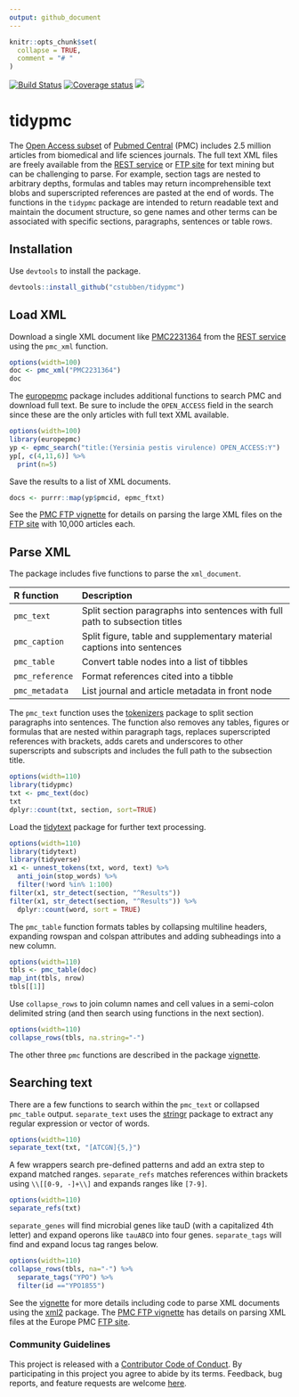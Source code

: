 ```yaml
---
output: github_document
---
```


```r
knitr::opts_chunk$set(
  collapse = TRUE,
  comment = "# "
)
```

[![Build Status](https://travis-ci.org/cstubben/tidypmc.svg?branch=master)](https://travis-ci.org/cstubben/tidypmc)
[![Coverage status](https://codecov.io/gh/cstubben/tidypmc/branch/master/graph/badge.svg)](https://codecov.io/github/cstubben/tidypmc?branch=master)
[![](https://badges.ropensci.org/290_status.svg)](https://github.com/ropensci/software-review/issues/290)

# tidypmc

The [Open Access subset] of [Pubmed Central] (PMC) includes 2.5 million articles
from biomedical and life sciences journals.  The full text XML files are freely
available from the [REST service] or [FTP site] for text mining but can be
challenging to parse. For example, section tags are nested to arbitrary depths,
formulas and tables may return incomprehensible text blobs and superscripted
references are pasted at the end of words.  The functions in the `tidypmc`
package are intended to return readable text and maintain the document
structure, so gene names and other terms can be associated with specific
sections, paragraphs, sentences or table rows.


## Installation

Use `devtools` to install the package.

```r
devtools::install_github("cstubben/tidypmc")
```

## Load XML

Download a single XML document like [PMC2231364] from the [REST service] using
the `pmc_xml` function.


```r
options(width=100)
doc <- pmc_xml("PMC2231364")
doc
```


The [europepmc] package includes additional functions to search PMC
and download full text.  Be sure to include the `OPEN_ACCESS` field in
the search since these are the only articles with full text XML available.

```r
options(width=100)
library(europepmc)
yp <- epmc_search("title:(Yersinia pestis virulence) OPEN_ACCESS:Y")
yp[, c(4,11,6)] %>%
  print(n=5)
```


Save the results to a list of XML documents.

```r
docs <- purrr::map(yp$pmcid, epmc_ftxt)
```


See the [PMC FTP vignette] for details on parsing the large XML files on the [FTP site]
with 10,000 articles each.


## Parse XML


The package includes five functions to parse the `xml_document`.


|R function     |Description                                                                |
|:--------------|:--------------------------------------------------------------------------|
|`pmc_text`     |Split section paragraphs into sentences with full path to subsection titles|
|`pmc_caption`  |Split figure, table and supplementary material captions into sentences     |
|`pmc_table`    |Convert table nodes into a list of tibbles                                 |
|`pmc_reference`|Format references cited into a tibble                                      |
|`pmc_metadata` |List journal and article metadata in front node                            |


The `pmc_text` function uses the [tokenizers] package to split section paragraphs into
sentences.  The function also removes any tables, figures or formulas that are nested
within paragraph tags, replaces superscripted references with brackets, adds carets and
underscores to other superscripts and subscripts and includes the full path to the
subsection title.

```r
options(width=110)
library(tidypmc)
txt <- pmc_text(doc)
txt
dplyr::count(txt, section, sort=TRUE)
```


Load the [tidytext] package for further text processing.

```r
options(width=110)
library(tidytext)
library(tidyverse)
x1 <- unnest_tokens(txt, word, text) %>%
  anti_join(stop_words) %>%
  filter(!word %in% 1:100)
filter(x1, str_detect(section, "^Results"))
filter(x1, str_detect(section, "^Results")) %>%
  dplyr::count(word, sort = TRUE)
```



The `pmc_table` function formats tables by collapsing multiline headers,
expanding rowspan and colspan attributes and adding subheadings into a new column.

```r
options(width=110)
tbls <- pmc_table(doc)
map_int(tbls, nrow)
tbls[[1]]
```

Use `collapse_rows` to join column names and cell values in a semi-colon delimited string (and
then search using functions in the next section).

```r
options(width=110)
collapse_rows(tbls, na.string="-")
```

The other three `pmc` functions are described in the package [vignette].


## Searching text

There are a few functions to search within the `pmc_text` or collapsed
`pmc_table` output.  `separate_text` uses the [stringr] package to extract any
regular expression or vector of words.


```r
options(width=110)
separate_text(txt, "[ATCGN]{5,}")
```

A few wrappers search pre-defined patterns and add an extra step to expand
matched ranges. `separate_refs` matches references within brackets using
`\\[[0-9, -]+\\]` and expands ranges like `[7-9]`.

```r
options(width=110)
separate_refs(txt)
```

`separate_genes` will find microbial genes like tauD (with a
capitalized 4th letter)  and expand operons like `tauABCD` into
four genes.  `separate_tags` will find and expand locus tag ranges below.


```r
options(width=110)
collapse_rows(tbls, na="-") %>%
  separate_tags("YPO") %>%
  filter(id =="YPO1855")
```


See the [vignette] for more details including code to parse
XML documents using the [xml2] package.  The [PMC FTP vignette]
has details on parsing XML files at the Europe PMC [FTP site].


### Community Guidelines

This project is released with a [Contributor Code of Conduct](CONDUCT.md). By
participating in this project you agree to abide by its terms. Feedback, bug
reports, and feature requests are welcome
[here](https://github.com/cstubben/tidypmc/issues).



[xml2]: https://github.com/r-lib/xml2
[PMC2231364]: https://www.ebi.ac.uk/europepmc/webservices/rest/PMC2231364/fullTextXML
[Open Access subset]: https://europepmc.org/downloads/openaccess
[REST service]: https://europepmc.org/RestfulWebService
[FTP site]: https://europepmc.org/ftp/oa/
[tidytext]: https://www.tidytextmining.com/
[stringr]: https://stringr.tidyverse.org/
[vignette]: https://github.com/cstubben/tidypmc/blob/master/vignettes/tidypmc.md
[PMC FTP vignette]: https://github.com/cstubben/tidypmc/blob/master/vignettes/pmcftp.md
[tokenizers]: https://lincolnmullen.com/software/tokenizers/
[xml2]: https://github.com/r-lib/xml2
[europepmc]: https://github.com/ropensci/europepmc
[Pubmed Central]: https://europepmc.org

